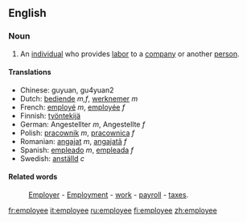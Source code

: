 ==English==

=== Noun ===

#An [[individual]] who provides [[labor]] to a [[company]] or another [[person]].

==== Translations ====
*Chinese: guyuan, gu4yuan2
*Dutch: [[bediende]] ''m,f'', [[werknemer]] ''m''
*French: [[employé]] ''m'', [[employée]] ''f''
*Finnish: [[työntekijä]]
*German: Angestellter ''m'', Angestellte ''f''
*Polish: [[pracownik]] ''m'', [[pracownica]] ''f''
*Romanian: [[angajat]] ''m'', [[angajată]] ''f''
*Spanish: [[empleado]] ''m'', [[empleada]] ''f''
*Swedish: [[anställd]] ''c''

==== Related words ====
:[[Employer]] - [[Employment]] - [[work]] - [[payroll]] - [[taxes]].

[[fr:employee]]
[[it:employee]]
[[ru:employee]]
[[fi:employee]]
[[zh:employee]]